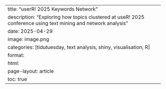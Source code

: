 ---
title: "userR! 2025 Keywords Network"
description: "Exploring how topics clustered at useR! 2025 conference using text mining and network analysis"
date: 2025-04-29
image: image.png
categories: [tidutuesday, text analysis, shiny, visualisation, R]
format:
  html:
    page-layout: article
    toc: true
---